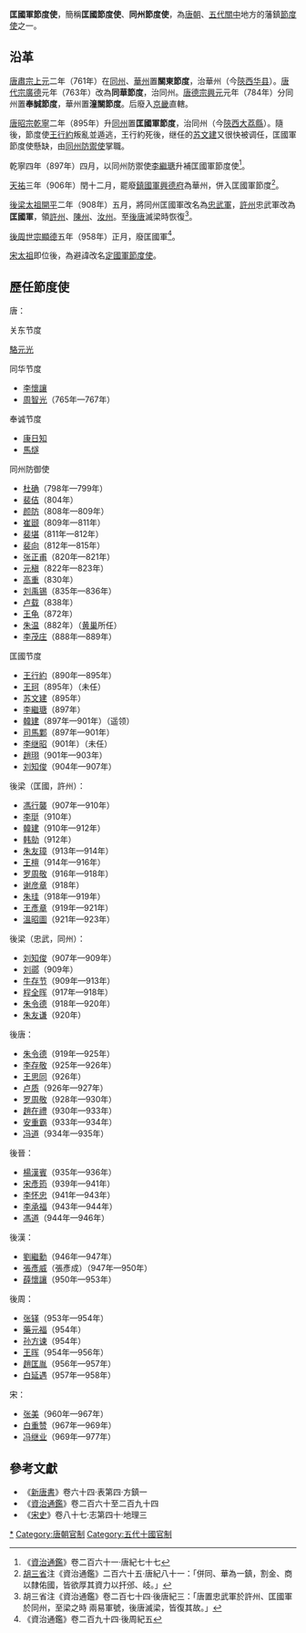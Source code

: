 '''匡國軍節度使'''，簡稱'''匡國節度使'''、'''同州節度使'''，為[[唐朝|唐朝]]、[[五代十国|五代]][[渭河平原|關中]]地方的藩鎮[[節度使|節度使]]之一。

== 沿革 ==
[[唐肅宗|唐肅宗]][[上元_(唐肅宗)|上元]]二年（761年）在[[同州|同州]]、[[华州_(西魏)|華州]]置'''關東節度'''，治華州（今[[陕西省|陝西]][[华县|华县]]）。[[唐代宗|唐代宗]][[廣德_(唐朝)|廣德]]元年（763年）改為'''同華節度'''，治同州。[[唐德宗|唐德宗]][[興元|興元]]元年（784年）分同州置'''奉誠節度'''，華州置'''潼關節度'''。后廢入[[京畿|京畿]]直轄。

[[唐昭宗|唐昭宗]][[乾寧|乾寧]]二年（895年）升[[同州|同州]]置'''匡國軍節度'''，治同州（今[[陕西省|陝西]][[大荔縣|大荔縣]]）。隨後，節度使[[王行約|王行約]]叛亂並遁逃，王行約死後，继任的[[苏文建|苏文建]]又很快被调任，匡國軍節度使懸缺，由[[同州防禦使|同州防禦使]]掌職。

乾寧四年（897年）四月，以同州防禦使[[李繼瑭|李繼瑭]]升補匡國軍節度使<ref>《[[資治通鑑|資治通鑑]]》卷二百六十一·唐紀七十七</ref>。

[[天祐_(唐朝)|天祐]]三年（906年）閏十二月，罷廢[[鎮國軍|鎮國軍]][[興德府|興德府]]為華州，併入匡國軍節度<ref>[[胡三省|胡三省]]注《資治通鑑》二百六十五·唐紀八十一：「併同、華為一鎮，割金、商以隸佑國，皆欲厚其資力以扞邠、岐。」</ref>。 

[[朱温|後梁太祖]][[開平_(年號)|開平]]二年（908年）五月，將同州匡國軍改名為[[忠武军节度使|忠武軍]]，[[許州|許州]]忠武軍改為'''匡國軍'''，領[[許州|許州]]、[[陳州|陳州]]、[[汝州|汝州]]。至[[後唐|後唐]]滅梁時恢復<ref>胡三省注《資治通鑑》卷二百七十四·後唐紀三：「唐置忠武軍於許州、匡國軍於同州，至梁之時 兩易軍號，後唐滅梁，皆復其故。」</ref>。

[[周世宗|後周世宗]][[顯德|顯德]]五年（958年）正月，廢匡國軍<ref>《資治通鑑》卷二百九十四·後周紀五</ref>。

[[宋太祖|宋太祖]]即位後，為避諱改名[[定國軍節度使|定國軍節度使]]。

==歷任節度使==
唐：
;关东节度
[[駱元光|駱元光]]
;同华节度
* [[李懷讓|李懷讓]]
* [[周智光|周智光]]（765年—767年）
;奉诚节度
* [[康日知|康日知]]
* [[馬燧|馬燧]]
;同州防御使
*[[杜确|杜确]]（798年—799年）
*[[裴佶|裴佶]]（804年）
*[[颜防|颜防]]（808年—809年）
*[[崔颋|崔颋]]（809年—811年）
*[[裴堪|裴堪]]（811年—812年）
*[[裴向|裴向]]（812年—815年）
*[[张正甫_(唐朝)|张正甫]]（820年—821年）
*[[元稹|元稹]]（822年—823年）
*[[高重|高重]]（830年）
*[[刘禹锡|刘禹锡]]（835年—836年）
*[[卢载|卢载]]（838年）
*[[王龟|王龟]]（872年）
*[[朱温|朱温]]（882年）（[[黄巢|黄巢]]所任）
*[[李茂庄|李茂庄]]（888年—889年）
;匡國节度
*[[王行約|王行約]]（890年—895年）
*[[王珂_(唐朝)|王珂]]（895年）（未任）
*[[苏文建|苏文建]]（895年）
*[[李繼瑭|李繼瑭]]（897年）
*[[韓建|韓建]]（897年—901年）（遥领）
*[[司馬鄴_(後梁)|司馬鄴]]（897年—901年）
*[[李继昭|李继昭]]（901年）（未任）
*[[趙珝|趙珝]]（901年—903年）
*[[刘知俊|刘知俊]]（904年—907年）

後梁（匡國，許州）：
*[[馮行襲|馮行襲]]（907年—910年）
*[[李珽|李珽]]（910年）
*[[韓建|韓建]]（910年—912年）
*[[韩勍|韩勍]]（912年）
*[[朱友璋|朱友璋]]（913年—914年）
*[[王檀|王檀]]（914年—916年）
*[[罗周敬|罗周敬]]（916年—918年）
*[[谢彦章|谢彦章]]（918年）
*[[朱珪|朱珪]]（918年—919年）
*[[王彥章|王彥章]]（919年—921年）
*[[溫昭圖|溫昭圖]]（921年—923年）

後梁（忠武，同州）：
*[[刘知俊|刘知俊]]（907年—909年）
*[[刘鄩|刘鄩]]（909年）
*[[牛存节|牛存节]]（909年—913年）
*[[程全晖|程全晖]]（917年—918年）
*[[朱令德|朱令德]]（918年—920年）
*[[朱友谦|朱友谦]]（920年）

後唐：
*[[朱令德|朱令德]]（919年—925年）
*[[李存敬|李存敬]]（925年—926年）
*[[王思同|王思同]]（926年）
*[[卢质|卢质]]（926年—927年）
*[[罗周敬|罗周敬]]（928年—930年）
*[[趙在禮|趙在禮]]（930年—933年）
*[[安重霸|安重霸]]（933年—934年）
*[[冯道|冯道]]（934年—935年）

後晉：
*[[楊漢賓|楊漢賓]]（935年—936年）
*[[宋彥筠|宋彥筠]]（939年—941年）
*[[李怀忠|李怀忠]]（941年—943年）
*[[李承福|李承福]]（943年—944年）
*[[馮道|馮道]]（944年—946年）

後漢：
*[[劉繼勳|劉繼勳]]（946年—947年）
*[[張彥威|張彥威]]（張彥成）（947年—950年）
*[[薛懷讓|薛懷讓]]（950年—953年）

後周：
*[[张铎|张铎]]（953年—954年）
*[[藥元福|藥元福]]（954年）
*[[孙方谏|孙方谏]]（954年）
*[[王晖|王晖]]（954年—956年）
*[[趙匡胤|趙匡胤]]（956年—957年）
*[[白延遇|白延遇]]（957年—958年）

宋：
*[[张美|张美]]（960年—967年）
*[[白重赞|白重赞]]（967年—969年）
*[[冯继业|冯继业]]（969年—977年）

==參考文獻==
<div class="references-small">
<references></references>
</div>
*《[[新唐書|新唐書]]》卷六十四·表第四·方鎮一
*《[[資治通鑑|資治通鑑]]》卷二百六十至二百九十四
*《[[宋史|宋史]]》卷八十七·志第四十·地理三

{{五代十國藩鎮節度使}}

[[Category:匡國軍節度使|*]]
[[Category:唐朝官制|Category:唐朝官制]]
[[Category:五代十國官制|Category:五代十國官制]]
